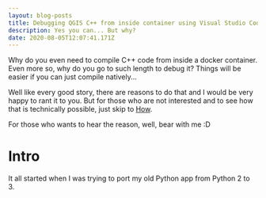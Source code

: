 ```yaml
---
layout: blog-posts
title: Debugging QGIS C++ from inside container using Visual Studio Code
description: Yes you can... But why?
date: 2020-08-05T12:07:41.171Z
---
```

Why do you even need to compile C++ code from inside a docker container. Even more so, why do you go to such length to debug it? Things will be easier if you can just compile natively...

Well like every good story, there are reasons to do that and I would be very happy to rant it to you. But for those who are not interested and to see how that is technically possible, just skip to [How](#how).

For those who wants to hear the reason, well, bear with me :D

# Intro

It all started when I was trying to port my old Python app from Python 2 to 3.